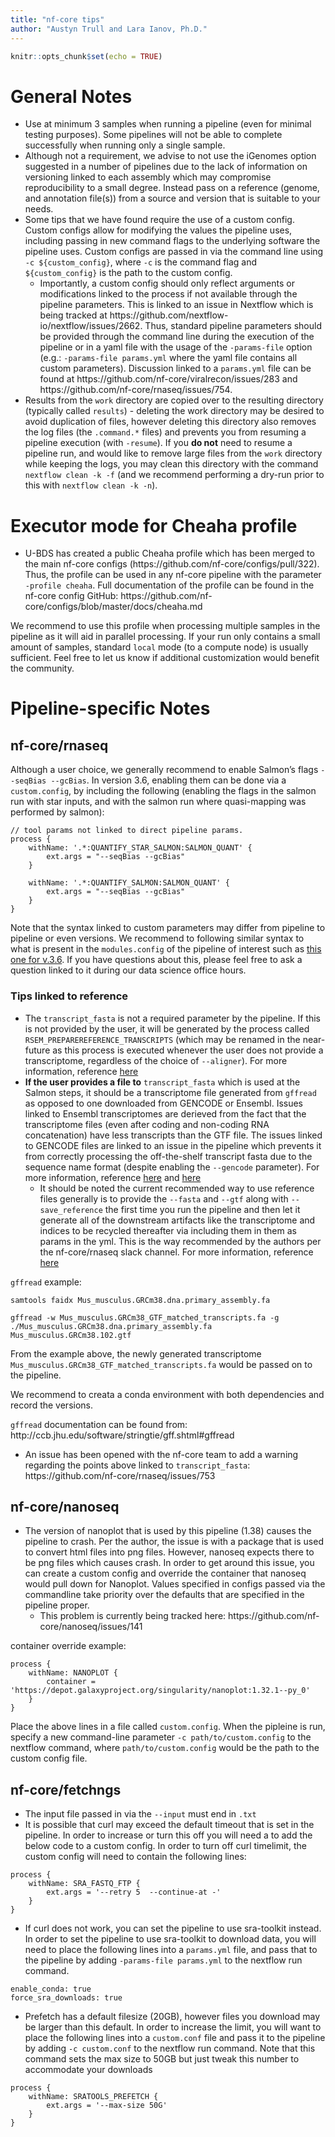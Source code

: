 ```yaml
---
title: "nf-core tips"
author: "Austyn Trull and Lara Ianov, Ph.D."
---
```


```r
knitr::opts_chunk$set(echo = TRUE)
```


# General Notes
* Use at minimum 3 samples when running a pipeline (even for minimal testing purposes). Some pipelines will not be able to complete successfully when running only a single sample.
* Although not a requirement, we advise to not use the iGenomes option suggested in a number of pipelines due to the lack of information on versioning linked to each assembly which may compromise reproducibility to a small degree. Instead pass on a reference (genome, and annotation file(s)) from a source and version that is suitable to your needs.
* Some tips that we have found require the use of a custom config. Custom configs allow for modifying the values the pipeline uses, including passing in new command flags to the underlying software the pipeline uses. Custom configs are passed in via the command line using `-c ${custom_config}`, where `-c` is the command flag and `${custom_config}` is the path to the custom config.
  * Importantly, a custom config should only reflect arguments or modifications linked to the process if not available through the pipeline parameters. This is linked to an issue in Nextflow which is being tracked at https://github.com/nextflow-io/nextflow/issues/2662. Thus, standard pipeline parameters should be provided through the command line during the execution of the pipeline or in a yaml file with the usage of the `-params-file` option (e.g.: `-params-file params.yml` where the yaml file contains all custom parameters). Discussion linked to a `params.yml` file can be found at https://github.com/nf-core/viralrecon/issues/283 and https://github.com/nf-core/rnaseq/issues/754.
* Results from the `work` directory are copied over to the resulting directory (typically called `results`) - deleting the work directory may be desired to avoid duplication of files, however deleting this directory also removes the log files (the `.command.*` files) and prevents you from resuming a pipeline execution (with `-resume`). If you __do not__ need to resume a pipeline run, and would like to remove large files from the `work` directory while keeping the logs, you may clean this directory with the command `nextflow clean -k -f` (and we recommend performing a dry-run prior to this with `nextflow clean -k -n`).

# Executor mode for Cheaha profile

* U-BDS has created a public Cheaha profile which has been merged to the main nf-core configs (https://github.com/nf-core/configs/pull/322). Thus, the profile can be used in any nf-core pipeline with the parameter `-profile cheaha`. Full documentation of the profile can be found in the nf-core config GitHub: https://github.com/nf-core/configs/blob/master/docs/cheaha.md

We recommend to use this profile when processing multiple samples in the pipeline as it will aid in parallel processing. If your run only contains a small amount of samples, standard `local` mode (to a compute node) is usually sufficient. Feel free to let us know if additional customization would benefit the community.

# Pipeline-specific Notes
## nf-core/rnaseq

Although a user choice, we generally recommend to enable Salmon's flags `--seqBias --gcBias`. In version 3.6, enabling them can be done via a `custom.config`, by including the following (enabling the flags in the salmon run with star inputs, and with the salmon run where quasi-mapping was performed by salmon):

```
// tool params not linked to direct pipeline params. 
process {
    withName: '.*:QUANTIFY_STAR_SALMON:SALMON_QUANT' {
        ext.args = "--seqBias --gcBias"
    }

    withName: '.*:QUANTIFY_SALMON:SALMON_QUANT' {
        ext.args = "--seqBias --gcBias"
    }
}
```

Note that the syntax linked to custom parameters may differ from pipeline to pipeline or even versions. We recommend to following similar syntax to what is present in the `modules.config` of the pipeline of interest such as [this one for v.3.6](https://github.com/nf-core/rnaseq/blob/3.6/conf/modules.config). If you have questions about this, please feel free to ask a question linked to it during our data science office hours.

### Tips linked to reference
* The `transcript_fasta` is not a required parameter by the pipeline. If this is not provided by the user, it will be generated by the process called `RSEM_PREPAREREFERENCE_TRANSCRIPTS` (which may be renamed in the near-future as this process is executed whenever the user does not provide a transcriptome, regardless of the choice of `--aligner`). For more information, reference [here](https://nfcore.slack.com/archives/CE8SSJV3N/p1641824929069500)
* __If the user provides a file to__ `transcript_fasta` which is used at the Salmon steps, it should be a transcriptome file generated from `gffread` as opposed to one downloaded from GENCODE or Ensembl. Issues linked to Ensembl transcriptomes are derieved from the fact that the transcriptome files (even after coding and non-coding RNA concatenation) have less transcripts than the GTF file. The issues linked to GENCODE files are linked to an issue in the pipeline which prevents it from correctly processing the off-the-shelf transcript fasta due to the sequence name format (despite enabling the `--gencode` parameter). For more information, reference [here](https://nfcore.slack.com/archives/CE8SSJV3N/p1642697218225700) and [here](https://nfcore.slack.com/archives/CE8SSJV3N/p1642699049230500)
    * It should be noted the current recommended way to use reference files generally is to provide the `--fasta` and `--gtf` along with `--save_reference` the first time you run the pipeline and then let it generate all of the downstream artifacts like the transcriptome and indices to be recycled thereafter via including them in them as params in the yml. This is the way recommended by the authors per the nf-core/rnaseq slack channel. For more information, reference [here](https://nfcore.slack.com/archives/CE8SSJV3N/p1642698848229000)

`gffread` example:

```
samtools faidx Mus_musculus.GRCm38.dna.primary_assembly.fa

gffread -w Mus_musculus.GRCm38_GTF_matched_transcripts.fa -g ./Mus_musculus.GRCm38.dna.primary_assembly.fa Mus_musculus.GRCm38.102.gtf
```

From the example above, the newly generated transcriptome `Mus_musculus.GRCm38_GTF_matched_transcripts.fa` would be passed on to the pipeline.

We recommend to creata a conda environment with both dependencies and record the versions.

`gffread` documentation can be found from: http://ccb.jhu.edu/software/stringtie/gff.shtml#gffread

* An issue has been opened with the nf-core team to add a warning regarding the points above linked to `transcript_fasta`: https://github.com/nf-core/rnaseq/issues/753

## nf-core/nanoseq
* The version of nanoplot that is used by this pipeline (1.38) causes the pipeline to crash. Per the author, the issue is with a package that is used to convert html files into png files. However, nanoseq expects there to be png files which causes crash. In order to get around this issue, you can create a custom config and override the container that nanoseq would pull down for Nanoplot. Values specified in configs passed via the commandline take priority over the defaults that are specified in the pipeline proper.
    * This problem is currently being tracked here: https://github.com/nf-core/nanoseq/issues/141

container override example:
```
process {
    withName: NANOPLOT {
        container = 'https://depot.galaxyproject.org/singularity/nanoplot:1.32.1--py_0'
    }
}
```
Place the above lines in a file called `custom.config`. When the pipleine is run, specify a new command-line parameter `-c path/to/custom.config` to the nextflow command, where `path/to/custom.config` would be the path to the custom config file.

## nf-core/fetchngs
* The input file passed in via the `--input` must end in `.txt`
* It is possible that curl may exceed the default timeout that is set in the pipeline. In order to increase or turn this off you will need a to add the below code to a custom config.
In order to turn off curl timelimit, the custom config will need to contain the following lines:
```
process {
    withName: SRA_FASTQ_FTP {
        ext.args = '--retry 5  --continue-at -'
    }
}
```

* If curl does not work, you can set the pipeline to use sra-toolkit instead. In order to set the pipeline to use sra-toolkit to download data, you will need to place the following lines into a `params.yml` file, and pass that to the pipeline by adding `-params-file params.yml` to the nextflow run command.
``` 
enable_conda: true
force_sra_downloads: true
```

* Prefetch has a default filesize (20GB), however files you download may be larger than this default. In order to increase the limit, you will want to place the following lines into a `custom.conf` file and pass it to the pipeline by adding `-c custom.conf` to the nextflow run command. Note that this command sets the max size to 50GB but just tweak this number to accommodate your downloads
```
process {
    withName: SRATOOLS_PREFETCH {
        ext.args = '--max-size 50G'
    }
}
```

